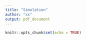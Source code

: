 ```yaml
---
title: "Simulation"
author: "xx"
output: pdf_document
---
```


```r
knitr::opts_chunk$set(echo = TRUE)
```

